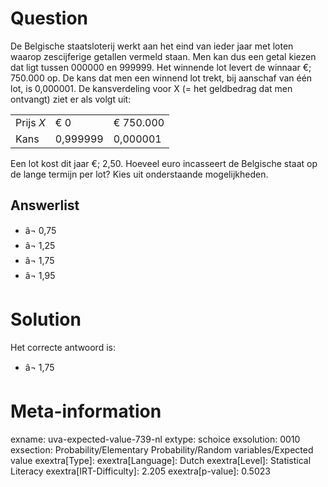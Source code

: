 Question
========

De Belgische staatsloterij werkt aan het eind van ieder jaar met loten
waarop zescijferige getallen vermeld staan. Men kan dus een getal kiezen
dat ligt tussen 000000 en 999999. Het winnende lot levert de winnaar €;
750.000 op. De kans dat men een winnend lot trekt, bij aanschaf van één
lot, is 0,000001. De kansverdeling voor X (= het geldbedrag dat men
ontvangt) ziet er als volgt uit:

  ----------- ---------- -----------
  Prijs *X*   € 0        € 750.000
  Kans        0,999999   0,000001
  ----------- ---------- -----------

Een lot kost dit jaar €; 2,50. Hoeveel euro incasseert de Belgische
staat op de lange termijn per lot? Kies uit onderstaande mogelijkheden.

Answerlist
----------

* â¬ 0,75
* â¬ 1,25
* â¬ 1,75
* â¬ 1,95

Solution
========

Het correcte antwoord is: 

* â¬ 1,75

Meta-information
================
exname: uva-expected-value-739-nl
extype: schoice
exsolution: 0010
exsection: Probability/Elementary Probability/Random variables/Expected value
exextra[Type]: 
exextra[Language]: Dutch
exextra[Level]: Statistical Literacy
exextra[IRT-Difficulty]: 2.205
exextra[p-value]: 0.5023
